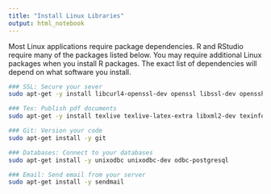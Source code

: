```yaml
---
title: "Install Linux Libraries"
output: html_notebook
---
```


Most Linux applications require package dependencies. R and RStudio require many of the packages listed below. You may require additional Linux packages when you install R packages. The exact list of dependencies will depend on what software you install.

```bash
### SSL: Secure your sever
sudo apt-get -y install libcurl4-openssl-dev openssl libssl-dev openssh-client

### Tex: Publish pdf documents
sudo apt-get -y install texlive texlive-latex-extra libxml2-dev texinfo texlive-bibtex-extra texlive-fonts-extra texlive-xetex

### Git: Version your code
sudo apt-get install -y git

### Databases: Connect to your databases
sudo apt-get install -y unixodbc unixodbc-dev odbc-postgresql

### Email: Send email from your server
sudo apt-get install -y sendmail
```


